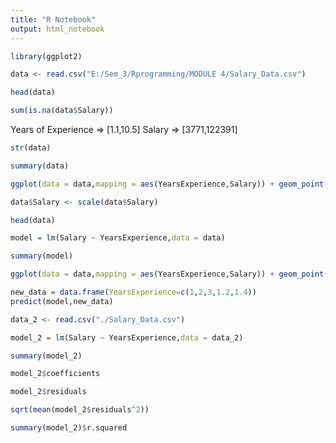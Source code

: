 ---
title: "R Notebook"
output: html_notebook
---

```{r}
library(ggplot2)
```


```{r}
data <- read.csv("E:/Sem_3/Rprogramming/MODULE 4/Salary_Data.csv")
```

```{r}
head(data)
```
```{r}
sum(is.na(data$Salary))
```

Years of Experience => [1.1,10.5]
Salary => [3771,122391]
```{r}
str(data)
```

```{r}
summary(data)
```

```{r}
ggplot(data = data,mapping = aes(YearsExperience,Salary)) + geom_point(color="red",size=2)
```


```{r}
data$Salary <- scale(data$Salary)
```

```{r}
head(data)
```

```{r}
model = lm(Salary ~ YearsExperience,data = data)
```

```{r}
summary(model)
```

```{r}
ggplot(data = data,mapping = aes(YearsExperience,Salary)) + geom_point(color="red",size=2) +geom_smooth(method = "lm")
```
```{r}
new_data = data.frame(YearsExperience=c(1,2,3,1.2,1.4))
predict(model,new_data)
```

```{r}
data_2 <- read.csv("./Salary_Data.csv")
```

```{r}
model_2 = lm(Salary ~ YearsExperience,data = data_2)
```

```{r}
summary(model_2)
```

```{r}
model_2$coefficients
```

```{r}
model_2$residuals
```

```{r}
sqrt(mean(model_2$residuals^2))
```

```{r}
summary(model_2)$r.squared
```

